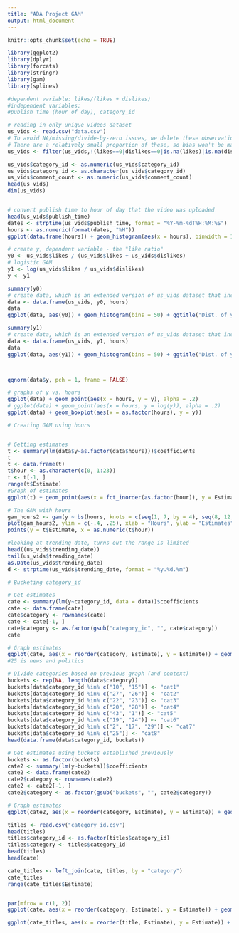 ---
title: "ADA Project GAM"
output: html_document
---

```{r setup, include=FALSE}
knitr::opts_chunk$set(echo = TRUE)
```

```{r}
library(ggplot2)
library(dplyr)
library(forcats)
library(stringr)
library(gam)
library(splines)
```

```{r}
#dependent variable: likes/(likes + dislikes)
#independent variables: 
#publish time (hour of day), category_id
```


```{r}
# reading in only unique videos dataset
us_vids <- read.csv("data.csv")
# To avoid NA/missing/divide-by-zero issues, we delete these observations
# There are a relatively small proportion of these, so bias won't be material
us_vids <- filter(us_vids,!(likes==0|dislikes==0|is.na(likes)|is.na(dislikes)))

us_vids$category_id <- as.numeric(us_vids$category_id)
us_vids$category_id <- as.character(us_vids$category_id)
us_vids$comment_count <- as.numeric(us_vids$comment_count)
head(us_vids)
dim(us_vids)



```

```{r}
# convert publish time to hour of day that the video was uploaded
head(us_vids$publish_time)
dates <- strptime(us_vids$publish_time, format = "%Y-%m-%dT%H:%M:%S")
hours <- as.numeric(format(dates, "%H"))
ggplot(data.frame(hours)) + geom_histogram(aes(x = hours), binwidth = 1) + ggtitle("Dist. of Publish Hours")
```


```{r}

# create y, dependent variable - the "like ratio"
y0 <- us_vids$likes / (us_vids$likes + us_vids$dislikes)
# logistic GAM
y1 <- log(us_vids$likes / us_vids$dislikes)
y <- y1

summary(y0)
# create data, which is an extended version of us_vids dataset that includes hours and y variables
data <- data.frame(us_vids, y0, hours)
data
ggplot(data, aes(y0)) + geom_histogram(bins = 50) + ggtitle("Dist. of y")

summary(y1)
# create data, which is an extended version of us_vids dataset that includes hours and y variables
data <- data.frame(us_vids, y1, hours)
data
ggplot(data, aes(y1)) + geom_histogram(bins = 50) + ggtitle("Dist. of y")



qqnorm(data$y, pch = 1, frame = FALSE)
```



```{r}
# graphs of y vs. hours
ggplot(data) + geom_point(aes(x = hours, y = y), alpha = .2)
# ggplot(data) + geom_point(aes(x = hours, y = log(y)), alpha = .2)
ggplot(data) + geom_boxplot(aes(x = as.factor(hours), y = y))
```

```{r}
# Creating GAM using hours


# Getting estimates
t <- summary(lm(data$y~as.factor(data$hours)))$coefficients
t
t <- data.frame(t)
t$hour <- as.character(c(0, 1:23))
t <- t[-1, ]
range(t$Estimate)
#Graph of estimates
ggplot(t) + geom_point(aes(x = fct_inorder(as.factor(hour)), y = Estimate)) + ylim(-.4, .25) + xlab("Hour")
```

```{r}
# The GAM with hours
gam_hours2 <- gam(y ~ bs(hours, knots = c(seq(1, 7, by = 4), seq(8, 12, by = 2)), seq(13, 24, by = 2)), data = t)
plot(gam_hours2, ylim = c(-.4, .25), xlab = "Hours", ylab = "Estimates")
points(y = t$Estimate, x = as.numeric(t$hour))


```

```{r}
#looking at trending date, turns out the range is limited
head((us_vids$trending_date))
tail(us_vids$trending_date)
as.Date(us_vids$trending_date)
d <- strptime(us_vids$trending_date, format = "%y.%d.%m")
```


```{r}
# Bucketing category_id

# Get estimates
cate <- summary(lm(y~category_id, data = data))$coefficients
cate <- data.frame(cate)
cate$category <- rownames(cate)
cate <- cate[-1, ]
cate$category <- as.factor(gsub("category_id", "", cate$category))
cate

# Graph estimates
ggplot(cate, aes(x = reorder(category, Estimate), y = Estimate)) + geom_point() + geom_linerange(aes(ymin = Estimate -1 * Std..Error, ymax = Estimate + Std..Error))
#25 is news and politics

# Divide categories based on previous graph (and context)
buckets <- rep(NA, length(data$category))
buckets[data$category_id %in% c("10", "15")] <- "cat1"
buckets[data$category_id %in% c("27", "26")] <- "cat2"
buckets[data$category_id %in% c("22", "23")] <- "cat3"
buckets[data$category_id %in% c("20", "28")] <- "cat4"
buckets[data$category_id %in% c("43", "1")] <- "cat5"
buckets[data$category_id %in% c("19", "24")] <- "cat6"
buckets[data$category_id %in% c("2", "17", "29")] <- "cat7"
buckets[data$category_id %in% c("25")] <- "cat8"
head(data.frame(data$category_id, buckets))

# Get estimates using buckets established previously
buckets <- as.factor(buckets)
cate2 <- summary(lm(y~buckets))$coefficients
cate2 <- data.frame(cate2)
cate2$category <- rownames(cate2)
cate2 <- cate2[-1, ]
cate2$category <- as.factor(gsub("buckets", "", cate2$category))

# Graph estimates
ggplot(cate2, aes(x = reorder(category, Estimate), y = Estimate)) + geom_point() + geom_linerange(aes(ymin = Estimate -1 * Std..Error, ymax = Estimate + Std..Error))
```

```{r}
titles <- read.csv("category_id.csv")
head(titles)
titles$category_id <- as.factor(titles$category_id)
titles$category <- titles$category_id
head(titles)
head(cate)

cate_titles <- left_join(cate, titles, by = "category")
cate_titles
range(cate_titles$Estimate)


par(mfrow = c(1, 2))
ggplot(cate, aes(x = reorder(category, Estimate), y = Estimate)) + geom_point() + geom_linerange(aes(ymin = Estimate -1 * Std..Error, ymax = Estimate + Std..Error))

ggplot(cate_titles, aes(x = reorder(title, Estimate), y = Estimate)) + geom_point() + geom_linerange(aes(ymin = Estimate -1 * Std..Error, ymax = Estimate + Std..Error)) + theme(axis.text.x = element_text(angle = 45, vjust = 1, hjust=1))
```

